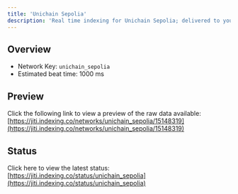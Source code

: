 ```yaml
---
title: 'Unichain Sepolia'
description: 'Real time indexing for Unichain Sepolia; delivered to you'
---
```


## Overview
- Network Key: `unichain_sepolia`
- Estimated beat time: 1000 ms

## Preview
Click the following link to view a preview of the raw data available: [https://jiti.indexing.co/networks/unichain_sepolia/15148319](https://jiti.indexing.co/networks/unichain_sepolia/15148319)

## Status
Click here to view the latest status: [https://jiti.indexing.co/status/unichain_sepolia](https://jiti.indexing.co/status/unichain_sepolia)
